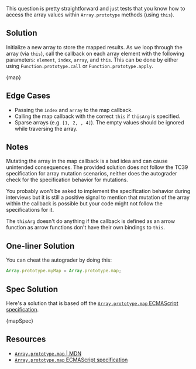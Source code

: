 

This question is pretty straightforward and just tests that you know how to access the array values within `Array.prototype` methods (using `this`).

## Solution

Initialize a new array to store the mapped results. As we loop through the array (via `this`), call the callback on each array element with the following parameters: `element`, `index`, `array`, and `this`. This can be done by either using `Function.prototype.call` or `Function.prototype.apply`.

<MDXCodeBlock>{map}</MDXCodeBlock>

## Edge Cases

- Passing the `index` and `array` to the map callback.
- Calling the map callback with the correct `this` if `thisArg` is specified.
- Sparse arrays (e.g. `[1, 2, , 4]`). The empty values should be ignored while traversing the array.

## Notes

Mutating the array in the map callback is a bad idea and can cause unintended consequences. The provided solution does not follow the TC39 specification for array mutation scenarios, neither does the autograder check for the specification behavior for mutations.

You probably won't be asked to implement the specification behavior during interviews but it is still a positive signal to mention that mutation of the array within the callback is possible but your code might not follow the specifications for it.

The `thisArg` doesn't do anything if the callback is defined as an arrow function as arrow functions don't have their own bindings to `this`.

## One-liner Solution

You can cheat the autograder by doing this:

```js
Array.prototype.myMap = Array.prototype.map;
```

## Spec Solution

Here's a solution that is based off the [`Array.prototype.map` ECMAScript specification](https://tc39.es/ecma262/multipage/indexed-collections.html#sec-array.prototype.map).

<MDXCodeBlock>{mapSpec}</MDXCodeBlock>

## Resources

- [`Array.prototype.map` | MDN](https://developer.mozilla.org/en-US/docs/Web/JavaScript/Reference/Global_Objects/Array/map)
- [`Array.prototype.map` ECMAScript specification](https://tc39.es/ecma262/multipage/indexed-collections.html#sec-array.prototype.map)
